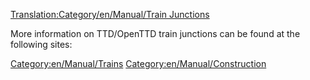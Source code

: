 [[Translation:Category/en/Manual/Train Junctions]]

More information on TTD/OpenTTD train junctions can be found at the following sites:
{{Page:en/Community/Junctionary/Links}}

[[Category:en/Manual/Trains]]
[[Category:en/Manual/Construction]]
